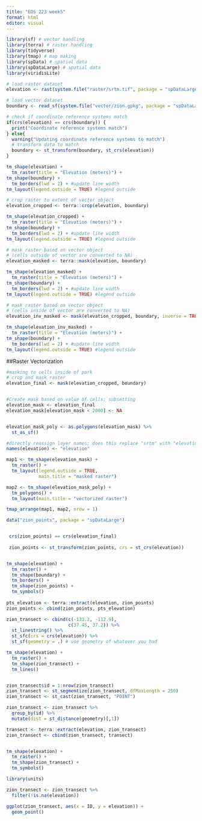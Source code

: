 ```yaml
---
title: "EDS 223 week5"
format: html
editor: visual
---
```


```r
library(sf) # vector handling
library(terra) # raster handling
library(tidyverse)
library(tmap) # map making
library(spData) # spatial data
library(spDataLarge) # spatial data
library(viridisLite)
```


```r
# load raster dataset
elevation <- rast(system.file("raster/srtm.tif", package = "spDataLarge"))

# load vector dataset
boundary <- read_sf(system.file("vector/zion.gpkg", package = "spDataLarge"))


```

```r
# check if coordinate reference systems match
if(crs(elevation) == crs(boundary)) {
  print("Coordinate reference systems match")
} else{
  warning("Updating coordinate reference systems to match")
  # transform data to match
  boundary <- st_transform(boundary, st_crs(elevation))
}


```

```r
tm_shape(elevation) +
  tm_raster(title = "Elevation (meters)") +
tm_shape(boundary) +
  tm_borders(lwd = 2) + #update line width
tm_layout(legend.outside = TRUE) #legend outside
```


```r
# crop raster to extent of vector object
elevation_cropped <- terra::crop(elevation, boundary)
```

```r
tm_shape(elevation_cropped) +
  tm_raster(title = "Elevation (meters)") +
tm_shape(boundary) +
  tm_borders(lwd = 2) + #update line width
tm_layout(legend.outside = TRUE) #legend outside
```

```r
# mask raster based on vector object
# (cells outside of vector are converted to NA)
elevation_masked <- terra::mask(elevation, boundary)

```


```r
tm_shape(elevation_masked) +
  tm_raster(title = "Elevation (meters)") +
tm_shape(boundary) +
  tm_borders(lwd = 2) + #update line width
tm_layout(legend.outside = TRUE) #legend outside
```


```r
# mask raster based on vector object
# (cells inside of vector are converted to NA)
elevation_inv_masked <- mask(elevation_cropped, boundary, inverse = TRUE)

```

```r
tm_shape(elevation_inv_masked) +
  tm_raster(title = "Elevation (meters)") +
tm_shape(boundary) +
  tm_borders(lwd = 2) + #update line width
tm_layout(legend.outside = TRUE) #legend outside
```

##Raster Vectorization

```r
#masking to cells inside of park
# crop and mask raster
elevation_final <- mask(elevation_cropped, boundary)


#Create mask based on value of cells; subsetting
elevation_mask <- elevation_final
elevation_mask[elevation_mask < 2000] <- NA


elevation_mask_poly <- as.polygons(elevation_mask) %>% 
  st_as_sf()
```

```r
#directly reassign layer names; does this replace "srtm" with "elevation"? or does it just change the layer name?
names(elevation) <- "elevation"
```




```r
map1 <- tm_shape(elevation_mask) +
  tm_raster() +
  tm_layout(legend.outside = TRUE,
            main.title = "masked raster")

map2 <- tm_shape(elevation_mask_poly) +
  tm_polygons() +
  tm_layout(main.title = "vectorized raster")

tmap_arrange(map1, map2, nrow = 1)
```




```r
data("zion_points", package = "spDataLarge")


 crs(zion_points) == crs(elevation_final)
 
 zion_points <- st_transform(zion_points, crs = st_crs(elevation))


tm_shape(elevation) +
  tm_raster() +
  tm_shape(boundary) +
  tm_borders() +
  tm_shape(zion_points) +
  tm_symbols()
  
pts_elevation <- terra::extract(elevation, zion_points)
zion_points <- cbind(zion_points, pts_elevation)

```

```r
zion_transect <- cbind(c(-133.2, -112.9),
                       c(37.45, 37.2)) %>% 
  st_linestring() %>% 
  st_sfc(crs = crs(elevation)) %>% 
  st_sf(geometry = .) # use geometry of whatever you had

tm_shape(elevation) +
  tm_raster() +
  tm_shape(zion_transect) +
  tm_lines()


zion_transect$id = 1:nrow(zion_transect)
zion_transect <- st_segmentize(zion_transect, dfMaxLength = 250)
zion_transect <- st_cast(zion_transect, "POINT")

zion_transect <- zion_transect %>% 
  group_by(id) %>% 
  mutate(dist = st_distance(geometry)[,1])

transect <- terra::extract(elevation, zion_transect)
zion_transect <- cbind(zion_transect, transect)


tm_shape(elevation) +
  tm_raster() +
  tm_shape(zion_transect) +
  tm_symbols()

library(units)

zion_transect <- zion_transect %>% 
  filter(!is.na(elevation))

ggplot(zion_transect, aes(x = ID, y = elevation)) +
  geom_point()

```

